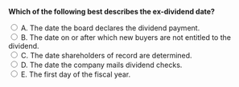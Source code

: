 ::: {.question-block}

<form onsubmit="event.preventDefault(); checkAnswer('module10_mcq_q1')" data-correct-answer="B">
<strong style="display: block;">Which of the following best describes the ex-dividend date?</strong>

<label><input type="radio" name="module10_mcq_q1" value="A"> A. The date the board declares the dividend payment.</label><br>
<label><input type="radio" name="module10_mcq_q1" value="B"> B. The date on or after which new buyers are not entitled to the dividend.</label><br>
<label><input type="radio" name="module10_mcq_q1" value="C"> C. The date shareholders of record are determined.</label><br>
<label><input type="radio" name="module10_mcq_q1" value="D"> D. The date the company mails dividend checks.</label><br>
<label><input type="radio" name="module10_mcq_q1" value="E"> E. The first day of the fiscal year.</label><br>
</form>

<div id="feedback-module10_mcq_q1" class="feedback" data-status="" style="display:none;">
✅ B is correct. The ex-dividend date is the cutoff date—investors who buy on or after this date will not receive the declared dividend.
</div>

:::
